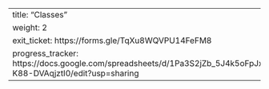---
title: "Classes"
weight: 2
exit_ticket: https://forms.gle/TqXu8WQVPU14FeFM8
progress_tracker: https://docs.google.com/spreadsheets/d/1Pa3S2jZb_5J4k5oFpJxGAPLtofAEm-K88-DVAqjztI0/edit?usp=sharing
---